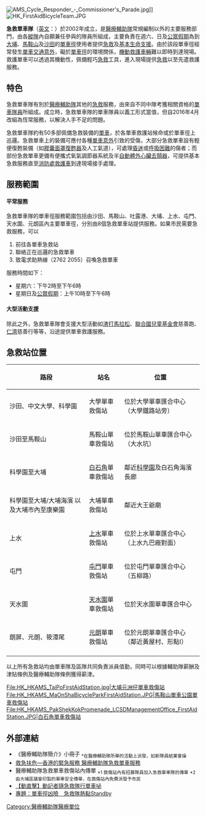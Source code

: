 {{Link style|time=2015-12-11T06:12:25+00:00}}
{{Infobox law enforcement agency
|unit_name= 急救單車隊<br>{{lang|en|First Aid Bicycle Team}}
|image=[[File:Hongkong_ams_cycleresponseunit.jpg|300px]]
|caption=現役急救單車
|country= {{HK}}
|type= [[:en:Cycle_responder|單車救護]]
|branch= [[醫療輔助隊|醫療輔助隊]]
|dates= 2002年至今 
|specialization= 先遣救護
|command_structure= 醫療輔助隊總部
|size= 
|garrison= [[香港|香港]][[九龍|九龍]][[何文田|何文田]][[醫療輔助隊|醫療輔助隊]]總部3樓行動倉
|ceremonial_chief=
|nickname= 
|motto= 
|colors= {{colorbox|#DFFF00|[[黃色|黃色]]}}{{colorbox|#29AB87|[[綠色|綠色]]}}
|march=
|mascot=
|battles= 
|current_commander= 
|notable_commanders=
|anniversaries=
|decorations=
|identification_symbol=
|identification_symbol_label=
}}

[[File:AMS_Cycle_Responder_-_Commissioner's_Parade.jpg|thumb]]]]
[[File:HK_FirstAidBicycleTeam.JPG|thumb]]

'''急救單車隊'''（[[英文|英文]]：{{lang|en|First Aid Bicycle Team}}）於2002年成立，是[[醫療輔助隊|醫療輔助隊]]常規編制以外的主要服務部門，由各[[縱隊|縱隊]]內自願兼任參與的隊員所組成，主要負責在週六、日及[[香港公眾假期|公眾假期]]為到[[大埔_(香港)|大埔]]、[[馬鞍山_(香港市鎮)|馬鞍山]]及[[沙田_(香港)|沙田]]的[[香港單車徑|單車徑]]使用者提供[[急救|急救]]及[[:en:Basic_Life_Support|基本生命支援]]。由於該段單車徑經常發生[[單車|單車]][[交通意外|交通意外]]，礙於[[單車徑|單車徑]]的環境關係，[[救護車輛|機動救護車輛]]難以即時到達現場。救護單車可以透過其機動性，佩備輕巧[[急救|急救]]工具，進入現場提供[[急救|急救]]以至先遣救護服務。

==特色==
急救單車隊有別於[[醫療輔助隊|醫療輔助隊]]其他的[[急救|急救]]服務，由來自不同中隊考獲相關資格的[[:en:Cycle_Responder|單車隊員]]所組成。成立時，急救單車隊的單車隊員以義工形式當值，但自2016年4月改組為恆常服務，以解決人手不足的問題。

急救單車隊約有50多部佩備急救裝備的[[單車|單車]]，於各單車救護站候命或於單車徑上巡邏。急救單車上的裝備可應付各種[[單車|單車]][[交通意外|意外]]引致的受傷，大部分急救單車設有輕便復甦裝備（如[[:en:Bag_valve_mask|膠囊面罩復甦器]]及人工氣道），可處理[[昏迷|昏迷]]或[[呼吸困難|呼吸困難]]的傷者；而部份急救單車更備有便攜式氧氣調節器系統及半[[自動體外心臟去顫器|自動體外心臟去顫器]]，可提供基本急救服務直至[[消防處|消防處]][[救護車|救護車]]到達現場接手處理。

==服務範圍==

==== 平常服務====
急救單車隊的單車徑服務範圍包括由沙田、馬鞍山、吐露港、大埔、上水、屯門、天水圍、元朗區內主要單車徑，分別由8個急救單車站提供服務。如果市民需要急救服務，可以
# 前往各單車急救站
# 聯絡正在巡邏的急救單車
# 致電求助熱線（2762 2055）召喚急救單車

服務時間如下：
*星期六：下午2時至下午6時
*星期日及[[香港公眾假期|公眾假期]]：上午10時至下午6時

==== 大型活動支援====
除此之外，急救單車隊會支援大型活動如[[渣打馬拉松|渣打馬拉松]]、[[聯合國兒童基金會|聯合國兒童基金會]]慈善跑、[[仁濟醫院_(香港)|仁濟]]慈善行等等，沿途提供單車救護服務。

==急救站位置==

{| class="wikitable"
|-
! 路段 !! 站名 !! 位置
|-
| 沙田、中文大學、科學園  || 大學單車救傷站 || 位於大學單車匯合中心（大學鐵路站旁）
|-
| 沙田至馬鞍山 || 馬鞍山單車救傷站 || 位於馬鞍山單車匯合中心（大水坑）
|-
| 科學園至大埔 || [[白石角|白石角]]單車救傷站  || 鄰近[[科學園|科學園]]及白石角海濱長廊
|-
| 科學園至大埔/大埔海濱 以及大埔市內至康樂園 || 大埔單車救傷站  || 鄰近大王爺廟
|-
| 上水 || [[上水|上水]]單車救傷站  || 位於上水單車匯合中心（上水九巴廠對面）
|-
| 屯門 || [[屯門|屯門]]單車救傷站  || 位於屯門單車匯合中心（五柳路）
|-
| 天水圍 || [[天水圍|天水圍]]單車救傷站  || 位於天水圍單車匯合中心
|-
| 朗屏、元朗、筱潭尾  || [[元朗|元朗]]單車救傷站 || 位於元朗單車匯合中心（鄰近黃屋村、形點I）
|-
|}
以上所有急救站均由單車隊及區隊共同負責派員值勤，同時可以根據輔助隊薪酬及津貼條例及醫療輔助隊條例獲得薪津。


<gallery>
File:HK_HKAMS_TaiPoFirstAidStation.jpg|大埔元洲仔單車救傷站
File:HK_HKAMS_MaOnShaBicycleParkFirstAidStation.JPG|馬鞍山單車公園單車救傷站
File:HK_HKAMS_PakShekKokPromenade_LCSDManagementOffice_FirstAidStation.JPG|白石角單車救傷站
</gallery>

== 外部連結 ==
*《醫療輔助隊簡介》小冊子  <sub>*在醫療輔助隊所舉的活動上派發，如新隊員結業會操</sub> 
*[http://www.hkemergency.net/aux_ams_fabicycle.htm 救急扶危—香港的緊急服務 醫療輔助隊急救單車服務] {{Wayback|url=http://www.hkemergency.net/aux_ams_fabicycle.htm |date=20100127181242 }}
*醫療輔助隊急救單車救傷站內傳單   <sub>*1 救傷站內有招募隊員加入急救單車隊的傳單</sub>  <sub>*2由大埔區議會印製的單車安全傳單，在救傷站內免費派發予市民</sub>
*[http://hk.apple.nextmedia.com/realtime/news/20130427/51375069 【動直擊】動記者隨急救隊行單車咇] {{Wayback|url=http://hk.apple.nextmedia.com/realtime/news/20130427/51375069 |date=20170501042403 }}
*[http://hk.apple.nextmedia.com/news/art/20130429/18243945 專題：單車徑凶險　急救隊熱點Standby] {{Wayback|url=http://hk.apple.nextmedia.com/news/art/20130429/18243945 |date=20160510161306 }}

[[Category:醫療輔助隊醫療單位|Category:醫療輔助隊醫療單位]]